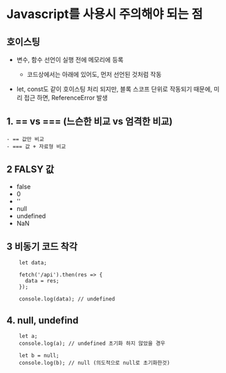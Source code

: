 # Javascript를 사용시 주의해야 되는 점

## 호이스팅

- 변수, 함수 선언이 실행 전에 메모리에 등록

  - 코드상에서는 아래에 있어도, 먼저 선언된 것처럼 작동

- let, const도 같이 호이스팅 처리 되지만, 블록 스코프 단위로 작동되기 때문에, 미리 접근 하면, ReferenceError 발생

## 1. == vs === (느슨한 비교 vs 엄격한 비교)

    - == 값만 비교
    - === 값 + 자료형 비교

## 2 FALSY 값

- false
- 0
- ''
- null
- undefined
- NaN

## 3 비동기 코드 착각

```
    let data;

    fetch('/api').then(res => {
      data = res;
    });

    console.log(data); // undefined
```

## 4. null, undefind

```
    let a;
    console.log(a); // undefined 초기화 하지 않았을 경우

    let b = null;
    console.log(b); // null (의도적으로 null로 초기화한것)
```
